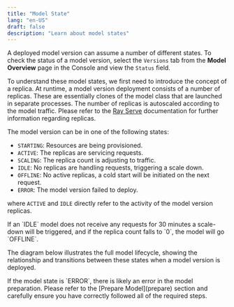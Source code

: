 ```yaml
---
title: "Model State"
lang: "en-US"
draft: false
description: "Learn about model states"
---
```


A deployed model version can assume a number of different states. To check the
status of a model version, select the `Versions` tab from the **Model Overview**
page in the Console and view the `Status` field.

To understand these model states, we first need to introduce the concept of a
replica. At runtime, a model version deployment consists of a number of
replicas. These are essentially clones of the model class that are launched in
separate processes. The number of replicas is autoscaled according to the model
traffic. Please refer to the [Ray
Serve](https://docs.ray.io/en/latest/serve/index.html) documentation for further
information regarding replicas.

The model version can be in one of the following states:

- `STARTING`: Resources are being provisioned.
- `ACTIVE`: The replicas are servicing requests.
- `SCALING`: The replica count is adjusting to traffic.
- `IDLE`: No replicas are handling requests, triggering a scale down.
- `OFFLINE`: No active replicas, a cold start will be initiated on the next
  request.
- `ERROR`: The model version failed to deploy.

where `ACTIVE` and `IDLE` directly refer to the activity of the model version
replicas.

<InfoBlock type="info" title="info">  
  If an `IDLE` model does not receive any requests for 30 minutes a scale-down
  will be triggered, and if the replica count falls to `0`, the model will go
  `OFFLINE`.
</InfoBlock>

The diagram below illustrates the full model lifecycle, showing the relationship
and transitions between these states when a model version is deployed.

<ZoomableImg
  src="/docs-assets/model/machine-state-diagram-v4.mp4"
  alt="Model State Diagram"
/>

<InfoBlock type="tip" title="tip">  
  If the model state is `ERROR`, there is likely an error in the model
  preparation. Please refer to the [Prepare Model](prepare) section and
  carefully ensure you have correctly followed all of the required steps.
</InfoBlock>
